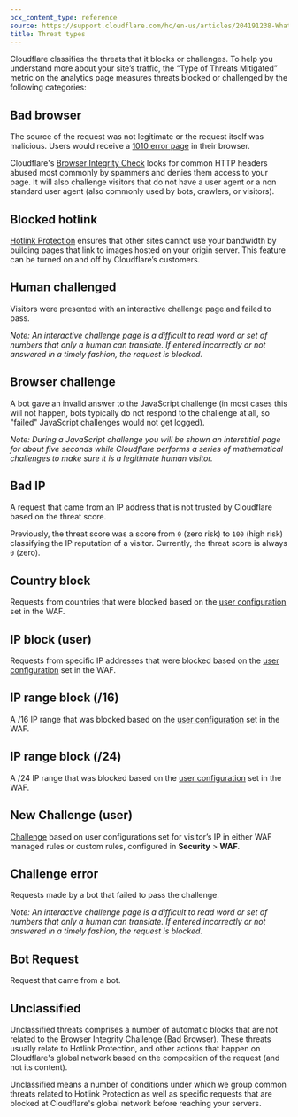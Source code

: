 ```yaml
---
pcx_content_type: reference
source: https://support.cloudflare.com/hc/en-us/articles/204191238-What-are-the-types-of-Threats-
title: Threat types
---
```


Cloudflare classifies the threats that it blocks or challenges. To help you understand more about your site’s traffic, the “Type of Threats Mitigated” metric on the analytics page measures threats blocked or challenged by the following categories:

## Bad browser

The source of the request was not legitimate or the request itself was malicious. Users would receive a [1010 error page](/support/troubleshooting/http-status-codes/cloudflare-1xxx-errors/#error-1010-the-owner-of-this-website-has-banned-your-access-based-on-your-browsers-signature) in their browser.

Cloudflare's [Browser Integrity Check](/waf/tools/browser-integrity-check/) looks for common HTTP headers abused most commonly by spammers and denies them access to your page. It will also challenge visitors that do not have a user agent or a non standard user agent (also commonly used by bots, crawlers, or visitors).

## Blocked hotlink

[Hotlink Protection](/waf/tools/scrape-shield/hotlink-protection/) ensures that other sites cannot use your bandwidth by building pages that link to images hosted on your origin server. This feature can be turned on and off by Cloudflare’s customers.

## Human challenged

Visitors were presented with an interactive challenge page and failed to pass.

_Note: An interactive challenge page is a difficult to read word or set of numbers that only a human can translate. If entered incorrectly or not answered in a timely fashion, the request is blocked._

## Browser challenge

A bot gave an invalid answer to the JavaScript challenge (in most cases this will not happen, bots typically do not respond to the challenge at all, so "failed" JavaScript challenges would not get logged).

_Note: During a JavaScript challenge you will be shown an interstitial page for about five seconds while Cloudflare performs a series of mathematical challenges to make sure it is a legitimate human visitor._

## Bad IP

A request that came from an IP address that is not trusted by Cloudflare based on the threat score.

Previously, the threat score was a score from `0` (zero risk) to `100` (high risk) classifying the IP reputation of a visitor. Currently, the threat score is always `0` (zero).

## Country block

Requests from countries that were blocked based on the [user configuration](/waf/tools/ip-access-rules/) set in the WAF.

## IP block (user)

Requests from specific IP addresses that were blocked based on the [user configuration](/waf/tools/ip-access-rules/) set in the WAF.

## IP range block (/16)

A /16 IP range that was blocked based on the [user configuration](/waf/tools/ip-access-rules/) set in the WAF.

## IP range block (/24)

A /24 IP range that was blocked based on the [user configuration](/waf/tools/ip-access-rules/) set in the WAF.

## New Challenge (user)

[Challenge](/cloudflare-challenges/) based on user configurations set for visitor’s IP in either WAF managed rules or custom rules, configured in **Security** > **WAF**.

## Challenge error

Requests made by a bot that failed to pass the challenge.

_Note: An interactive challenge page is a difficult to read word or set of numbers that only a human can translate. If entered incorrectly or not answered in a timely fashion, the request is blocked._

## Bot Request

Request that came from a bot.

## Unclassified

Unclassified threats comprises a number of automatic blocks that are not related to the Browser Integrity Challenge (Bad Browser). These threats usually relate to Hotlink Protection, and other actions that happen on Cloudflare's global network based on the composition of the request (and not its content).

Unclassified means a number of conditions under which we group common threats related to Hotlink Protection as well as specific requests that are blocked at Cloudflare's global network before reaching your servers.
